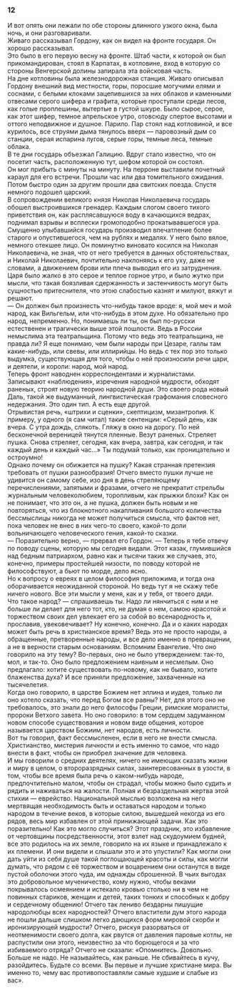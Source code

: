 ### 12 {-}

И вот опять они лежали по обе стороны длинного узкого окна, была ночь, и они разговаривали.<br/> Живаго рассказывал Гордону, как он видел на фронте государя. Он хорошо рассказывал.<br/> Это было в его первую весну на фронте. Штаб части, к которой он был прикомандирован, стоял в Карпатах, в котловине, вход в которую со стороны Венгерской долины запирала эта войсковая часть.<br/> На дне котловины была железнодорожная станция. Живаго описывал Гордону внешний вид местности, горы, поросшие могучими елями и соснами, с белыми клоками зацепившихся за них облаков и каменными отвесами серого шифера и графита, которые проступали среди лесов, как голые проплешины, вытертые в густой шкуре. Было сырое, серое, как этот шифер, темное апрельское утро, отовсюду спертое высотами и оттого неподвижное и душное. Парило. Пар стоял над котловиной, и все курилось, все струями дыма тянулось вверх — паровозный дым со станции, серая испарина лугов, серые горы, темные леса, темные облака.<br/> В те дни государь объезжал Галицию. Вдруг стало известно, что он посетит часть, расположенную тут, шефом которой он состоял.<br/> Он мог прибыть с минуты на минуту. На перроне выставили почетный караул для его встречи. Прошли час или два томительного ожидания. Потом быстро один за другим прошли два свитских поезда. Спустя немного подошел царский.<br/> В сопровождении великого князя Николая Николаевича государь обошел выстроившихся гренадер. Каждым слогом своего тихого приветствия он, как расплясавшуюся воду в качающихся ведрах, поднимал взрывы и всплески громоподобно прокатывавшегося ура.<br/> Смущенно улыбавшийся государь производил впечатление более старого и опустившегося, чем на рублях и медалях. У него было вялое, немного отекшее лицо. Он поминутно виновато косился на Николая Николаевича, не зная, что от него требуется в данных обстоятельствах, и Николай Николаевич, почтительно наклоняясь к его уху, даже не словами, а движением брови или плеча выводил его из затруднения.<br/> Царя было жалко в это серое и теплое горное утро, и было жутко при мысли, что такая боязливая сдержанность и застенчивость могут быть сущностью притеснителя, что этою слабостью казнят и милуют, вяжут и решают.<br/> — Он должен был произнесть что-нибудь такое вроде: я, мой меч и мой народ, как Вильгельм, или что-нибудь в этом духе. Но обязательно про народ, непременно. Но, понимаешь ли ты, он был по-русски естественен и трагически выше этой пошлости. Ведь в России немыслима эта театральщина. Потому что ведь это театральщина, не правда ли? Я еще понимаю, чем были народы при Цезаре, галлы там какие-нибудь, или свевы, или иллирийцы. Но ведь с тех пор это только выдумка, существующая для того, чтобы о ней произносили речи цари, и деятели, и короли: народ, мой народ.<br/> Теперь фронт наводнен корреспондентами и журналистами.<br/> Записывают «наблюдения», изречения народной мудрости, обходят раненых, строят новую теорию народной души. Это своего рода новый Даль, такой же выдуманный, лингвистическая графомания словесного недержания. Это один тип. А есть еще другой.<br/> Отрывистая речь, «штрихи и сценки», скептицизм, мизантропия. К примеру, у одного (я сам читал) такие сентенции: «Серый день, как вчера. С утра дождь, слякоть. Гляжу в окно на дорогу. По ней бесконечной вереницей тянутся пленные. Везут раненых. Стреляет пушка. Снова стреляет, сегодня, как вчера, завтра, как сегодня, и так каждый день и каждый час…» Ты подумай только, как проницательно и остроумно!<br/> Однако почему он обижается на пушку? Какая странная претензия требовать от пушки разнообразия! Отчего вместо пушки лучше не удивится он самому себе, изо дня в день стреляющему перечислениями, запятыми и фразами, отчего не прекратит стрельбы журнальным человеколюбием, торопливым, как прыжки блохи? Как он не понимает, что это он, а не пушка, должен быть новым и не повторяться, что из блокнотного накапливания большого количества бессмыслицы никогда не может получиться смысла, что фактов нет, пока человек не внес в них чего-то своего, какой-то доли вольничающего человеческого гения, какой-то сказки.<br/> — Поразительно верно, — прервал его Гордон. — Теперь я тебе отвечу по поводу сцены, которую мы сегодня видали. Этот казак, глумившийся над бедным патриархом, равно как и тысячи таких же случаев, это, конечно, примеры простейшей низости, по поводу которой не философствуют, а бьют по морде, дело ясно.<br/> Но к вопросу о евреях в целом философия приложима, и тогда она оборачивается неожиданной стороной. Но ведь тут я не скажу тебе ничего нового. Все эти мысли у меня, как и у тебя, от твоего дяди.<br/> Что такое народ? — спрашиваешь ты. Надо ли нянчиться с ним и не больше ли делает для него тот, кто, не думая о нем, самою красотой и торжеством своих дел увлекает его за собой во всенародность и, прославив, увековечивает? Ну конечно, конечно. Да и о каких народах может быть речь в христианское время? Ведь это не просто народы, а обращенные, претворенные народы, и все дело именно в превращении, а не в верности старым основаниям. Вспомним Евангелие. Что оно говорило на эту тему? Во-первых, оно не было утверждением: так-то, мол, и так-то. Оно было предложением наивным и несмелым. Оно предлагало: хотите существовать по-новому, как не бывало, хотите блаженства духа? И все приняли предложение, захваченные на тысячелетия.<br/> Когда оно говорило, в царстве Божием нет эллина и иудея, только ли оно хотело сказать, что перед Богом все равны? Нет, для этого оно не требовалось, это знали до него философы Греции, римские моралисты, пророки Ветхого завета. Но оно говорило: в том сердцем задуманном новом способе существования и новом виде общения, которое называется царством Божиим, нет народов, есть личности.<br/> Вот ты говорил, факт бессмысленен, если в него не внести смысла. Христианство, мистерия личности и есть именно то самое, что надо внести в факт, чтобы он приобрел значение для человека.<br/> И мы говорили о средних деятелях, ничего не имеющих сказать жизни и миру в целом, о второразрядных силах, заинтересованных в узости, в том, чтобы все время была речь о каком-нибудь народе, предпочтительно малом, чтобы он страдал, чтобы можно было судить и рядить и наживаться на жалости. Полная и безраздельная жертва этой стихии — еврейство. Национальной мыслью возложена на него мертвящая необходимость быть и оставаться народом и только народом в течение веков, в которые силою, вышедшей некогда из его рядов, весь мир избавлен от этой принижающей задачи. Как это поразительно! Как это могло случиться? Этот праздник, это избавление от чертовщины посредственности, этот взлет над скудоумием будней, все это родилось на их земле, говорило на их языке и принадлежало к их племени. И они видели и слышали это и это упустили? Как могли они дать уйти из себя душе такой поглощающей красоты и силы, как могли думать, что рядом с её торжеством и воцарением они останутся в виде пустой оболочки этого чуда, им однажды сброшенной. В чьих выгодах это добровольное мученичество, кому нужно, чтобы веками покрывалось осмеянием и истекало кровью столько ни в чем не повинных стариков, женщин и детей, таких тонких и способных к добру и сердечному общению! Отчего так лениво бездарны пишущие народолюбцы всех народностей? Отчего властители дум этого народа не пошли дальше слишком легко дающихся форм мировой скорби и иронизирующей мудрости? Отчего, рискуя разорваться от неотменимости своего долга, как рвутся от давления паровые котлы, не распустили они этого, неизвестно за что борющегося и за что избиваемого отряда? Отчего не сказали: «Опомнитесь. Довольно. Больше не надо. Не называйтесь, как раньше. Не сбивайтесь в кучу, разойдитесь. Будьте со всеми. Вы первые и лучшие христиане мира. Вы именно то, чему вас противопоставляли самые худшие и слабые из вас».

